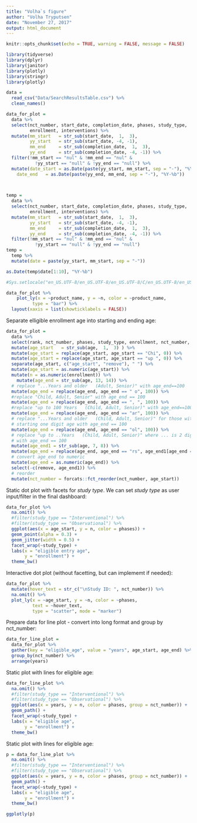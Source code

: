 ```yaml
---
title: "Volha`s figure"
author: "Volha Tryputsen"
date: "November 27, 2017"
output: html_document
---
```


```r
knitr::opts_chunk$set(echo = TRUE, warning = FALSE, message = FALSE)
```

```r
library(tidyverse)
library(dplyr)
library(janitor)
library(plotly)
library(stringr)
library(plotly)
```


``` r
data = 
  read_csv("Data/SearchResultsTable.csv") %>%
  clean_names()  
```

```r
data_for_plot = 
  data %>% 
  select(nct_number, start_date, completion_date, phases, study_type, 
         enrollment, interventions) %>% 
  mutate(mm_start   = str_sub(start_date,  1,  3), 
         yy_start   = str_sub(start_date, -4, -1), 
         mm_end     = str_sub(completion_date,  1,  3),
         yy_end     = str_sub(completion_date, -4, -1)) %>%
  filter(!mm_start == "nul" & !mm_end == "nul" & 
           !yy_start == "null" & !yy_end == "null") %>%
  mutate(date_start = as.Date(paste(yy_start, mm_start, sep = "-"), "%Y-%b"),
    date_end   = as.Date(paste(yy_end, mm_end, sep = "-"), "%Y-%b"))
  


temp = 
  data %>% 
  select(nct_number, start_date, completion_date, phases, study_type, 
         enrollment, interventions) %>% 
  mutate(mm_start   = str_sub(start_date,  1,  3), 
         yy_start   = str_sub(start_date, -4, -1), 
         mm_end     = str_sub(completion_date,  1,  3),
         yy_end     = str_sub(completion_date, -4, -1)) %>%
  filter(!mm_start == "nul" & !mm_end == "nul" & 
           !yy_start == "null" & !yy_end == "null")
temp =
  temp %>%
  mutate(date = paste(yy_start, mm_start, sep = "-")) 

as.Date(temp$date[1:10], "%Y-%b")

#Sys.setlocale("en_US.UTF-8/en_US.UTF-8/en_US.UTF-8/C/en_US.UTF-8/en_US.UTF-8")

data_for_plot %>% 
    plot_ly(x = ~product_name, y = ~n, color = ~product_name, 
          type = "bar") %>%
  layout(xaxis = list(showticklabels = FALSE))

```

Separate elligible enrollment age into starting and ending age:  
```r
data_for_plot = 
  data %>% 
  select(rank, nct_number, phases, study_type, enrollment, nct_number, age) %>% 
  mutate(age_start   = str_sub(age,  1,  3) ) %>%
  mutate(age_start = replace(age_start, age_start == "Chi", 0)) %>%
  mutate(age_start = replace(age_start, age_start == "up ", 0)) %>%
  separate(age_start, c("age_start", "remove"), " ") %>%
  mutate(age_start = as.numeric(age_start)) %>%
  mutate(n = as.numeric(enrollment)) %>%
    mutate(age_end = str_sub(age, 13, 14)) %>%
  # replace "...Years and older   (Adult, Senior)" with age_end==100
  mutate(age_end = replace(age_end, age_end == " o", 100)) %>%
  #replace "Child, Adult, Senior" with age_end == 100
  mutate(age_end = replace(age_end, age_end == ", ", 100)) %>%
  #replace "up to 100 Years   (Child, Adult, Senior)" with age_end==100
  mutate(age_end = replace(age_end, age_end == "ar", 100)) %>%
  # replace "...Years and older   (Child, Adult, Senior)" for those with 
  # starting one digit age with age_end == 100
  mutate(age_end = replace(age_end, age_end == "ol", 100)) %>%
  # replace "up to ..Years   (Child, Adult, Senior)" where ... is 2 digit
  # with age_end == 100
  mutate(age_end1 = str_sub(age, 7, 8)) %>%
  mutate(age_end = replace(age_end, age_end == "rs", age_end1[age_end == "rs"])) %>%
  # convert age_end to numeric
  mutate(age_end = as.numeric(age_end)) %>%
  select(-c(remove, age_end1)) %>%
  # reorder 
  mutate(nct_number = forcats::fct_reorder(nct_number, age_start))
```

Static dot plot with facets for _study type_. We can set _study type_ as user input/filter in the final dashboard:    
```r
data_for_plot %>%
  na.omit() %>% 
  #filter(study_type == "Interventional") %>%
  #filter(study_type == "Observational") %>%
  ggplot(aes(x = age_start, y = n, color = phases)) +
  geom_point(alpha = 0.3) +
  geom_jitter(width = 0.5) +
  facet_wrap(~study_type) +
  labs(x = "eligible entry age",
       y = "enrollment") +
  theme_bw()
```

Interactive dot plot (without facetting, but can implememt if needed):    
```r
data_for_plot %>%
  mutate(hover_text = str_c("\nStudy ID: ", nct_number)) %>% 
  na.omit() %>% 
  plot_ly(x = ~age_start, y = ~n, color = ~phases,
          text = ~hover_text,
          type = "scatter", mode = "marker")
```

Prepare data for line plot - convert into long format and group by nct_number:   
```r
data_for_line_plot = 
  data_for_plot %>%
  gather(key = "eligible_age", value = "years", age_start, age_end) %>%
  group_by(nct_number) %>%
  arrange(years)
```

Static plot with lines for eligible age:  
```r
data_for_line_plot %>%
  na.omit() %>% 
  #filter(study_type == "Interventional") %>%
  #filter(study_type == "Observational") %>%
  ggplot(aes(x = years, y = n, color = phases, group = nct_number)) +
  geom_path() +
  facet_wrap(~study_type) +
  labs(x = "eligible age",
       y = "enrollment") +
  theme_bw()
```


Static plot with lines for eligible age:  
```r
p = data_for_line_plot %>%
  na.omit() %>% 
  #filter(study_type == "Interventional") %>%
  #filter(study_type == "Observational") %>%
  ggplot(aes(x = years, y = n, color = phases, group = nct_number)) +
  geom_path() +
  facet_wrap(~study_type) +
  labs(x = "eligible age",
       y = "enrollment") +
  theme_bw()

ggplotly(p)
```
